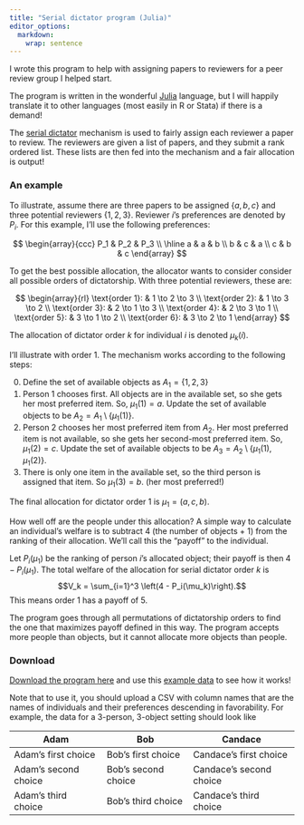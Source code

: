 ```yaml
---
title: "Serial dictator program (Julia)"
editor_options: 
  markdown: 
    wrap: sentence
---
```


I wrote this program to help with assigning papers to reviewers for a peer review group I helped start.

The program is written in the wonderful <a href="https://julialang.org/" target="_blank">Julia</a> language, but I will happily translate it to other languages (most easily in R or Stata) if there is a demand!

The
<a href="https://people.duke.edu/~aa88/articles/rsrcECMA.pdf" target="_blank">serial dictator</a>
mechanism is used to fairly assign each reviewer a paper to review.
The reviewers are given a list of papers, and they submit a rank ordered list.
These lists are then fed into the mechanism and a fair allocation is output!

### An example

To illustrate, assume there are three papers to be assigned $\{a,b,c\}$ and three potential reviewers $\{1,2,3\}$.
Reviewer $i$'s preferences are denoted by $P_i$.
For this example, I'll use the following preferences:

$$
\begin{array}{ccc}
  P_1 & P_2 & P_3 \\ \hline
  a & a & b \\
  b & c & a \\
  c & b & c
\end{array}
$$

To get the best possible allocation, the allocator wants to consider consider all possible orders of dictatorship.
With three potential reviewers, these are:

$$
\begin{array}{rl}
  \text{order 1}: & 1 \to 2 \to 3 \\
  \text{order 2}: & 1 \to 3 \to 2 \\
  \text{order 3}: & 2 \to 1 \to 3 \\
  \text{order 4}: & 2 \to 3 \to 1 \\
  \text{order 5}: & 3 \to 1 \to 2 \\
  \text{order 6}: & 3 \to 2 \to 1
\end{array}
$$


The allocation of dictator order $k$ for individual $i$ is denoted $\mu_k(i)$.

I'll illustrate with order 1.
The mechanism works according to the following steps:

0.  Define the set of available objects as $A_1 = \{1,2,3\}$
0.  Person 1 chooses first. All objects are in the available set, so she gets her most preferred item. So, $\mu_1(1) = a$. Update the set of available objects to be $A_2 = A_1 \setminus \{\mu_1(1)\}$.
0.  Person 2 chooses her most preferred item from $A_2$. Her most preferred item is not available, so she gets her second-most preferred item. So, $\mu_1(2) = c$. Update the set of available objects to be $A_3 = A_2 \setminus \{\mu_1(1), \mu_1(2)\}$.
0.  There is only one item in the available set, so the third person is assigned that item. So $\mu_1(3) = b$. (her most preferred!)

The final allocation for dictator order 1 is $\mu_1 = (a,c,b)$.

How well off are the people under this allocation?
A simple way to calculate an individual's welfare is to subtract 4 (the number of objects + 1) from the ranking of their allocation.
We'll call this the "payoff" to the individual.

Let $P_i(\mu_1)$ be the ranking of person $i$'s allocated object; their payoff is then $4 - P_i(\mu_1)$.
The total welfare of the allocation for serial dictator order $k$ is
$$V_k = \sum_{i=1}^3 \left(4 - P_i(\mu_k)\right).$$
This means order 1 has a payoff of 5.

The program goes through all permutations of dictatorship orders to find the one that maximizes payoff defined in this way.
The program accepts more people than objects, but it cannot allocate more objects than people.

### Download

[Download the program here](public-goods/serial-dictator-program/serial-dictator-program.jl) and use this [example data](public-goods/serial-dictator-program/example-preferences.csv) to see how it works!

Note that to use it, you should upload a CSV with column names that are the names of individuals and their preferences descending in favorability.
For example, the data for a 3-person, 3-object setting should look like

| Adam                 | Bob                 | Candace                 |
|----------------------|---------------------|-------------------------|
| Adam's first choice  | Bob's first choice  | Candace's first choice  |
| Adam's second choice | Bob's second choice | Candace's second choice |
| Adam's third choice  | Bob's third choice  | Candace's third choice  |
